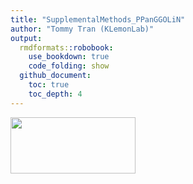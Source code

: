 ```yaml
---
title: "SupplementalMethods_PPanGGOLiN"
author: "Tommy Tran (KLemonLab)"
output:
  rmdformats::robobook:
    use_bookdown: true
    code_folding: show
  github_document:
    toc: true
    toc_depth: 4
---
```


<img src="images/Department-of-Molecular-Virology-&amp;-Microbiologyy-Horz-GRAY.png" align="left" width="200" height="90"/>